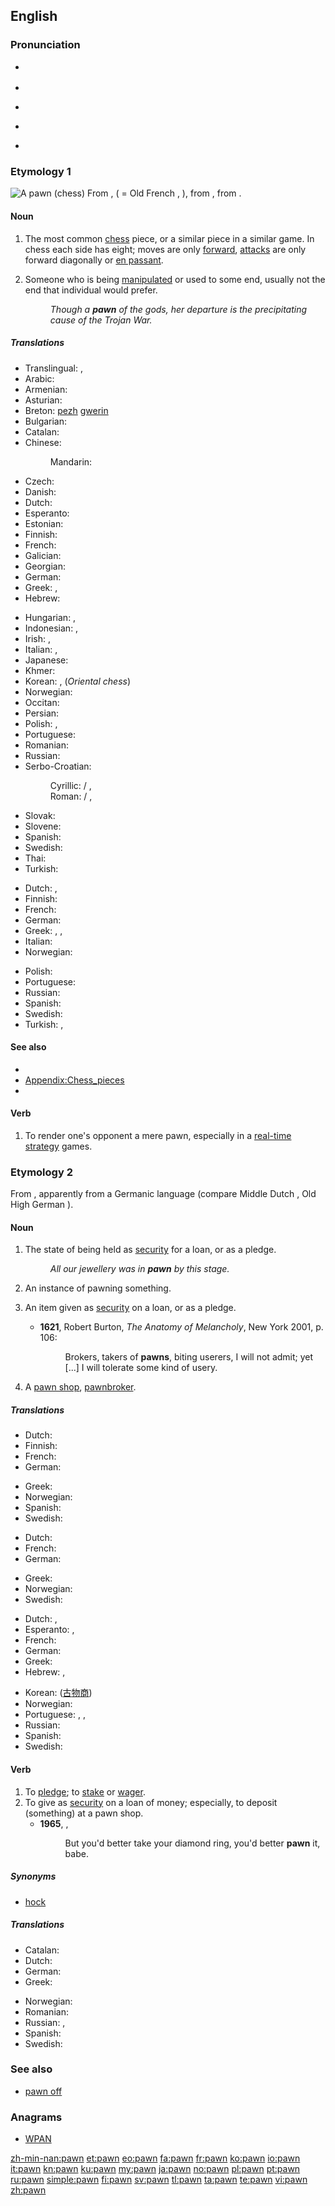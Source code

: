 {{slim-wikipedia|dab=Pawn}}
==English==

===Pronunciation===
* {{a|UK}} {{IPA|/pɔːn/}}
* {{rhymes|ɔːn}}
* {{a|US}} {{IPA|/pɔn/}}
* {{a|cot-caught}} {{IPA|/pɑn/}}
* {{homophones|porn}} {{qualifier|non-rhotic accents}}

===Etymology 1===
[[Image:Chess pawn 0968.jpg|thumb|A pawn (chess)]]
From {{etyl|xno}} {{term|paun|lang=xno}}, {{term|poun|||lang=xno|pawn, pedestrian}} ( = Old French {{term|poon|lang=fro}}, {{term|paon|lang=fro}}), from {{etyl|LL.}} {{term|pedo|pedō(nem)|footsoldier|lang=la}}, from {{etyl|la}} {{term|pes|pēs, ped-|foot|lang=la}}.

====Noun====
{{en-noun}}

# {{chess}} The most common [[chess]] piece, or a similar piece in a similar game.  In chess each side has eight; moves are only [[forward]], [[attack]]s are only forward diagonally or [[en passant]].
# {{colloquial}} Someone who is being [[manipulate]]d or used to some end, usually not the end that individual would prefer.
#: ''Though a '''pawn''' of the gods, her departure is the precipitating cause of the Trojan War.''

=====Translations=====
{{trans-top|chess piece}}
* Translingual: {{tø|mul|♙}}, {{tø|mul|♟}}
* Arabic: {{t-|ar|جندي|tr=júndiy}}
* Armenian: {{t-|hy|զինվոր|tr=zinvor}}
* Asturian: {{t-|ast|peón|m}}
* Breton: [[pezh]] [[gwerin]] {{m}}
* Bulgarian: {{t-|bg|пешка|f|tr=péška}}
* Catalan: {{t+|ca|peó|m}}
* Chinese:
*: Mandarin: {{t-|cmn|兵|tr=bīng|sc=Hani}}
* Czech: {{t-|cs|pěšec|m}}
* Danish: {{t-|da|bonde|c}}
* Dutch: {{t+|nl|pion|m}}
* Esperanto: {{t-|eo|peono}}
* Estonian: {{t-|et|ettur}}
* Finnish: {{t+|fi|sotilas}}
* French: {{t+|fr|pion|m}}
* Galician: {{t+|gl|peón|m}}
* Georgian: {{t-|ka|პაიკი|tr=paiki|sc=Geor}}
* German: {{t+|de|Bauer|m}}
* Greek: {{t+|el|πιόνι|n|tr=pióni}}, {{t+|el|στρατιώτης|m|tr=stratiótis}}
* Hebrew: {{t+|he|חייל|m|tr=chayal}}
{{trans-mid}}
* Hungarian: {{t+|hu|gyalog}},  {{qualifier|less formal}} {{t+|hu|paraszt}}
* Indonesian: {{t+|id|bidak}}, {{t+|id|pion}}
* Irish: {{t-|ga|ceithearnach|m}}, {{t-|ga|fichillín|m}}
* Italian: {{t+|it|pedone|m}}, {{t+|it|pedina|f}}
* Japanese: {{t-|ja|ポーン|tr=pōn}}
* Khmer: {{t+|km|ត្រី|tr=trəy|sc=Khmr}}
* Korean: {{t-|ko|폰|tr=pon|sc=Hang}}, {{t-|ko|졸|tr=jol|sc=Hang}} (''Oriental chess'')
* Norwegian: {{t+|no|bonde|m}}
* Occitan: {{t-|oc|peon|m}}
* Persian: {{t+|fa|سرباز|tr=sarbâz}}
* Polish: {{t+|pl|pion|m}}, {{t+|pl|pionek|m}}
* Portuguese: {{t+|pt|peão|m}}
* Romanian: {{t+|ro|pion|m}}
* Russian: {{t+|ru|пешка|f|tr=péška}}
* Serbo-Croatian:
*: Cyrillic: {{t-|sh|пешак|m}} / {{t-|sh|пјешак|m}}, {{t-|sh|пион|m}}
*: Roman: {{t-|sh|pešak|m}} / {{t-|sh|pješak|m}}, {{t-|sh|pion|m}}
* Slovak: {{t-|sk|pešiak|m}}
* Slovene: {{t+|sl|kmet|m}}
* Spanish: {{t+|es|peón|m}}
* Swedish: {{t+|sv|bonde|c}}
* Thai: {{t-|th|เบี้ย}}
* Turkish: {{t+|tr|piyon}}
{{trans-bottom}}

{{trans-top|someone who is being manipulated}}
* Dutch: {{t+|nl|pion|m}}, {{t-|nl|kleine man|m}}
* Finnish: {{t-|fi|pelinappula}}
* French: {{t+|fr|pion|m}}
* German: {{t+|de|Bauer|m}} {{qualifier|rare}}
* Greek: {{t+|el|πιόνι|n|tr=pióni}}, {{t+|el|υποχείριο|n|tr=ypocheírio}}, {{t+|el|ενεργούμενο|n|tr=energoúmeno}}
* Italian: {{t+|it|pedina|f}}
* Norwegian: {{t-|no|brikke|m}}
{{trans-mid}}
* Polish: {{t+|pl|pionek|m}}
* Portuguese: {{t+|pt|peão|m}}
* Russian: {{t+|ru|пешка|f|tr=péška}}
* Spanish: {{t+|es|peón|m}}
* Swedish: {{t+|sv|bonde|c}}
* Turkish: {{t+|tr|piyon}},  {{t+|tr|oyuncak}}
{{trans-bottom}}

====See also====
* {{pedia|Pawn (chess)}}
* [[Appendix:Chess_pieces]]
* {{list|en|chess pieces}}

====Verb====
{{en-verb}}

# {{video games}} To render one's opponent a mere pawn, especially in a [[real-time strategy]] games.

===Etymology 2===
From {{etyl|frm}} {{term|pan||pledge, security}}, apparently from a Germanic language (compare Middle Dutch {{term|pant|lang=dum}}, Old High German {{term|pfant}}).

====Noun====
{{en-noun}}

# The state of being held as [[security]] for a loan, or as a pledge.
#: ''All our jewellery was in '''pawn''' by this stage.''
# An instance of pawning something.
# {{context|now|_|rare}} An item given as [[security]] on a loan, or as a pledge.
#* '''1621''', Robert Burton, ''The Anatomy of Melancholy'', New York 2001, p. 106:
#*: Brokers, takers of '''pawns''', biting userers, I will not admit; yet [...] I will tolerate some kind of usery.
# {{rare}} A [[pawn shop]], [[pawnbroker]].

=====Translations=====
{{trans-top|instance of pawning something}}
* Dutch: {{t-|nl|verpanding|f}}
* Finnish: {{t-|fi|panttaus}}
* French: {{t+|fr|gage|m}}
* German: {{t-|de|Verpfändung|f}}
{{trans-mid}}
* Greek: {{t+|el|ενεχυρίαση|f|tr=enechyríasi}}
* Norwegian: {{t-|no|pantsette}}
* Spanish: {{t-|es|empeño|m}}
* Swedish: {{t+|sv|pant}}
{{trans-bottom}}

{{trans-top|item sold to a pawn shop}}
* Dutch: {{t+|nl|pand|n}}
* French: {{t+|fr|occasion|f}}
* German: {{t+|de|Pfand|n}}
{{trans-mid}}
* Greek: {{t+|el|ενέχυρο|n|tr=enéchyro}}
* Norwegian: {{t+|no|pant|n}}
* Swedish: {{t+|sv|pant}}
{{trans-bottom}}

{{trans-top|(rare) type of shop}}
* Dutch: {{t-|nl|pandjes}}, {{t-|nl|pandjeshuis|n}}
* Esperanto: {{t-|eo|garantipruntejo}}, {{t-|eo|lombardejo}}
* French: {{t+|fr|mont-de-piété|m}}
* German: {{t+|de|Pfandleiher|m}}
* Greek: {{t+|el|ενεχυροδανειστήριο|n|tr=enechyrodaneistírio}}
* Hebrew: {{t-|he|חנות משכונות|f}}, {{t-|he|בית עבוט|m}}
{{trans-mid}}
* Korean: {{t+|ko|고물상|tr=gomulsang}} ([[古]][[物]][[商]])
* Norwegian: {{t-|no|pantelåner|m}}
* Portuguese: {{t-|pt|topa-tudo|m}}, {{t-|pt|casa de penhores|f}}, {{t-|pt|penhora|f}}
* Russian: {{t-|ru|лобмард|sc=Cyrl}}
* Spanish: {{t-|es|casa de empeños|f}}
* Swedish: {{t-|sv|pantbank|c}}
{{trans-bottom}}

====Verb====
{{en-verb}}

# To [[pledge]]; to [[stake]] or [[wager]].
# To give as [[security]] on a loan of money; especially, to deposit (something) at a pawn shop.
#* '''1965''', {{w|Bob Dylan}}, {{w|Like a Rolling Stone}}
#*: But you'd better take your diamond ring, you'd better '''pawn''' it, babe.

=====Synonyms=====
* {{sense|to deposit at a pawn shop}} [[hock]]

=====Translations=====
{{trans-top|give as security for loan}}
* Catalan: {{t+|ca|empenyorar}}
* Dutch: {{t+|nl|verpanden}}
* German: {{t+|de|verpfänden}}
* Greek: {{t+|el|ενεχυριάζω|tr=enechyriázo}}
{{trans-mid}}
* Norwegian: {{t-|no|pantsette}}
* Romanian: {{t+|ro|amaneta}}
* Russian: {{t+|ru|закладывать}}, {{l|ru|отдавать}} {{l|ru|в}} {{l|ru|залог}}
* Spanish: {{t-|es|empeñar}}
* Swedish: {{t-|sv|pantsätta}}
{{trans-bottom}}

===See also===
* [[pawn off]]

===Anagrams===
* [[WPAN#English|WPAN]]

[[zh-min-nan:pawn]]
[[et:pawn]]
[[eo:pawn]]
[[fa:pawn]]
[[fr:pawn]]
[[ko:pawn]]
[[io:pawn]]
[[it:pawn]]
[[kn:pawn]]
[[ku:pawn]]
[[my:pawn]]
[[ja:pawn]]
[[no:pawn]]
[[pl:pawn]]
[[pt:pawn]]
[[ru:pawn]]
[[simple:pawn]]
[[fi:pawn]]
[[sv:pawn]]
[[tl:pawn]]
[[ta:pawn]]
[[te:pawn]]
[[vi:pawn]]
[[zh:pawn]]